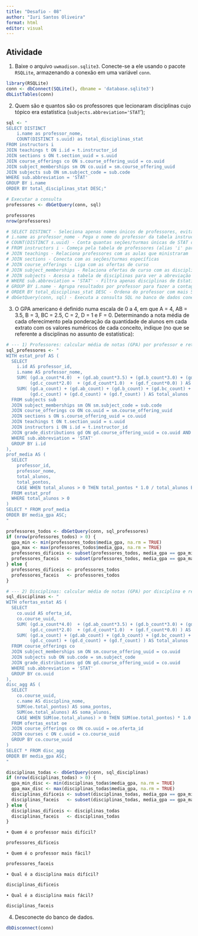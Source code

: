 ---
title: "Desafio - 08"
author: "Iuri Santos Oliveira"
format: html
editor: visual
---

## Atividade

1.  Baixe o arquivo `uwmadison.sqlite3`. Conecte-se a ele usando o pacote `RSQLite`, armazenando a conexão em uma variável `conn`.

```{r}
library(RSQLite)
conn <- dbConnect(SQLite(), dbname = 'database.sqlite3')
dbListTables(conn)
```

2.  Quem são e quantos são os professores que lecionaram disciplinas cujo tópico era estatística (`subjects.abbreviation='STAT`');

```{r}
sql <- "
SELECT DISTINCT 
    i.name as professor_nome,
    COUNT(DISTINCT s.uuid) as total_disciplinas_stat
FROM instructors i
JOIN teachings t ON i.id = t.instructor_id
JOIN sections s ON t.section_uuid = s.uuid
JOIN course_offerings co ON s.course_offering_uuid = co.uuid
JOIN subject_memberships sm ON co.uuid = sm.course_offering_uuid
JOIN subjects sub ON sm.subject_code = sub.code
WHERE sub.abbreviation = 'STAT'
GROUP BY i.name
ORDER BY total_disciplinas_stat DESC;"

# Executar a consulta
professores <- dbGetQuery(conn, sql)

professores
nrow(professores)

# SELECT DISTINCT - Seleciona apenas nomes únicos de professores, evitando duplicatas
# i.name as professor_nome - Pega o nome do professor da tabela instructors e renomeia a coluna
# COUNT(DISTINCT s.uuid) - Conta quantas seções/turmas únicas de STAT cada professor lecionou
# FROM instructors i - Começa pela tabela de professores (alias 'i' para facilitar)
# JOIN teachings - Relaciona professores com as aulas que ministraram
# JOIN sections - Conecta com as seções/turmas específicas
# JOIN course_offerings - Liga com as ofertas de curso
# JOIN subject_memberships - Relaciona ofertas de curso com as disciplinas
# JOIN subjects - Acessa a tabela de disciplinas para ver a abreviação
# WHERE sub.abbreviation = 'STAT' - Filtra apenas disciplinas de Estatística
# GROUP BY i.name - Agrupa resultados por professor para fazer a contagem
# ORDER BY total_disciplinas_stat DESC - Ordena do professor com mais STAT para o com menos
# dbGetQuery(conn, sql) - Executa a consulta SQL no banco de dados conectado

```

3.  O GPA americano é definido numa escala de 0 a 4, em que A = 4, AB = 3.5, B = 3, BC = 2.5, C = 2, D = 1 e F = 0. Determinando a nota média de cada oferecimento pela ponderação da quantidade de alunos em cada extrato com os valores numéricos de cada conceito, indique (no que se referente a disciplinas no assunto de estatística):

```{r}
# --- 1) Professores: calcular média de notas (GPA) por professor e retornar todos os empates min/max
sql_professores <- "
WITH estat_prof AS (
  SELECT
    i.id AS professor_id,
    i.name AS professor_nome,
    SUM( (gd.a_count*4.0)  + (gd.ab_count*3.5) + (gd.b_count*3.0) + (gd.bc_count*2.5) +
         (gd.c_count*2.0)  + (gd.d_count*1.0)  + (gd.f_count*0.0) ) AS total_pontos,
    SUM( (gd.a_count) + (gd.ab_count) + (gd.b_count) + (gd.bc_count) +
         (gd.c_count) + (gd.d_count) + (gd.f_count) ) AS total_alunos
  FROM subjects sub
  JOIN subject_memberships sm ON sm.subject_code = sub.code
  JOIN course_offerings co ON co.uuid = sm.course_offering_uuid
  JOIN sections s ON s.course_offering_uuid = co.uuid
  JOIN teachings t ON t.section_uuid = s.uuid
  JOIN instructors i ON i.id = t.instructor_id
  JOIN grade_distributions gd ON gd.course_offering_uuid = co.uuid AND gd.section_number = s.number
  WHERE sub.abbreviation = 'STAT'
  GROUP BY i.id
),
prof_media AS (
  SELECT
    professor_id,
    professor_nome,
    total_alunos,
    total_pontos,
    CASE WHEN total_alunos > 0 THEN total_pontos * 1.0 / total_alunos ELSE NULL END AS media_gpa
  FROM estat_prof
  WHERE total_alunos > 0
)
SELECT * FROM prof_media
ORDER BY media_gpa ASC;
"

professores_todos <- dbGetQuery(conn, sql_professores)
if (nrow(professores_todos) > 0) {
  gpa_min <- min(professores_todos$media_gpa, na.rm = TRUE)
  gpa_max <- max(professores_todos$media_gpa, na.rm = TRUE)
  professores_dificeis <- subset(professores_todos, media_gpa == gpa_min) # mais difíceis
  professores_faceis   <- subset(professores_todos, media_gpa == gpa_max) # mais fáceis
} else {
  professores_dificeis <- professores_todos
  professores_faceis   <- professores_todos
}

# --- 2) Disciplinas: calcular média de notas (GPA) por disciplina e retornar empates
sql_disciplinas <- "
WITH ofertas_estat AS (
  SELECT
    co.uuid AS oferta_id,
    co.course_uuid,
    SUM( (gd.a_count*4.0)  + (gd.ab_count*3.5) + (gd.b_count*3.0) + (gd.bc_count*2.5) +
         (gd.c_count*2.0)  + (gd.d_count*1.0)  + (gd.f_count*0.0) ) AS total_pontos,
    SUM( (gd.a_count) + (gd.ab_count) + (gd.b_count) + (gd.bc_count) +
         (gd.c_count) + (gd.d_count) + (gd.f_count) ) AS total_alunos
  FROM course_offerings co
  JOIN subject_memberships sm ON sm.course_offering_uuid = co.uuid
  JOIN subjects sub ON sub.code = sm.subject_code
  JOIN grade_distributions gd ON gd.course_offering_uuid = co.uuid
  WHERE sub.abbreviation = 'STAT'
  GROUP BY co.uuid
),
disc_agg AS (
  SELECT
    co.course_uuid,
    c.name AS disciplina_nome,
    SUM(oe.total_pontos) AS soma_pontos,
    SUM(oe.total_alunos) AS soma_alunos,
    CASE WHEN SUM(oe.total_alunos) > 0 THEN SUM(oe.total_pontos) * 1.0 / SUM(oe.total_alunos) ELSE NULL END AS media_gpa
  FROM ofertas_estat oe
  JOIN course_offerings co ON co.uuid = oe.oferta_id
  JOIN courses c ON c.uuid = co.course_uuid
  GROUP BY co.course_uuid
)
SELECT * FROM disc_agg
ORDER BY media_gpa ASC;
"

disciplinas_todas <- dbGetQuery(conn, sql_disciplinas)
if (nrow(disciplinas_todas) > 0) {
  gpa_min_disc <- min(disciplinas_todas$media_gpa, na.rm = TRUE)
  gpa_max_disc <- max(disciplinas_todas$media_gpa, na.rm = TRUE)
  disciplinas_dificeis <- subset(disciplinas_todas, media_gpa == gpa_min_disc) # mais difíceis
  disciplinas_faceis   <- subset(disciplinas_todas, media_gpa == gpa_max_disc) # mais fáceis
} else {
  disciplinas_dificeis <- disciplinas_todas
  disciplinas_faceis   <- disciplinas_todas
}

```

```         
• Quem é o professor mais difícil? 
```

```{r}
professores_dificeis
```

```         
• Quem é o professor mais fácil? 
```

```{r}
professores_faceis
```

```         
• Qual é a disciplina mais difícil? 
```

```{r}
disciplinas_dificeis
```

```         
• Qual é a disciplina mais fácil?
```

```{r}
disciplinas_faceis
```

4.  Desconecte do banco de dados.

```{r}
dbDisconnect(conn)
```

